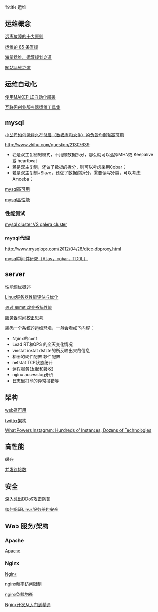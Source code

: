 %title 运维

== 运维概念 ==
[[http://www.woqutech.com/?p=714|远离故障的十大原则]]

[[http://www.oschina.net/translate/85-operational-rules|运维的 85 条军规]]

[[http://www.itkoala.com/|海量运维、运营规划之道]]

[[http://www.penglixun.com/tech/system/web_site_operation_and_maintenance.html|网站运维之道]]

== 运维自动化 ==
[[http://tchen.me/posts/2013-06-12-use-makefile-to-automate-deployment.html|使用MAKEFILE自动化部署]]

[[http://velocity.oreilly.com.cn/2011/ppts/velocityChina2011-ChenZhen.pdf|互联网创业服务器运维工具集]]

== mysql ==
[[http://segmentfault.com/q/1010000000119380|小公司如何做持久存储层（数据库和文件）的负载均衡和高可用]]

[[http://www.zhihu.com/question/21307639]]
* 若是双主复制的模式，不用做数据拆分，那么就可以选择MHA或 Keepalive 或 heartbeat
* 若是双主复制，还做了数据的拆分，则可以考虑采用Cobar；
* 若是双主复制+Slave，还做了数据的拆分，需要读写分类，可以考虑Amoeba；

[[mysqlha|mysql高可用]]

[[mysqlhq|mysql高性能]]

=== 性能测试 ===
[[http://www.codership.com/content/whats-difference-kenneth/|mysql cluster VS galera cluster]]

=== mysql代理 ===
[[http://www.mysqlops.com/2012/04/26/dtcc-dbproxy.html]]

[[http://www.guokr.com/blog/475765/|mysql中间件研究（Atlas，cobar，TDDL）]]

== server ==
[[http://www.blogjava.net/BlueDavy/archive/2008/06/29/211558.html|性能调优概述]]

[[http://www.gosoa.com.cn/linux%E6%9C%8D%E5%8A%A1%E5%99%A8%E6%80%A7%E8%83%BD%E8%AF%84%E4%BC%B0%E4%B8%8E%E4%BC%98%E5%8C%96|Linux服务器性能评估与优化]]

[[http://www.ibm.com/developerworks/cn/linux/l-cn-ulimit/|通过 ulimit 改善系统性能]]

[[http://blog.yufeng.info/archives/2861|服务器时间校正思考]]

熟悉一个系统的运维环境，一般会看如下内容：

* Nginx的conf
* Load RT和QPS 的全天变化情况
* vmstat iostat dstate的所反映出来的信息
* 机器的硬件配置 软件配置
* netstat TCP状态统计
* 远程服务(发起和接收)
* nginx accesslog分析
* 日志里打印的异常报错等

== 架构 ==
[[webha|web高可用]]

[[http://highscalability.com/blog/2013/7/8/the-architecture-twitter-uses-to-deal-with-150m-active-users.html|twitter架构]]

[[http://instagram-engineering.tumblr.com/post/13649370142/what-powers-instagram-hundreds-of-instances-dozens-of|What Powers Instagram: Hundreds of Instances, Dozens of Technologies]]

== 高性能 ==
[[cache/index|缓存]]

[[http://kkeys.me/post/56691325516|并发连接数]]

== 安全 ==
[[http://blog.jobbole.com/24698/|深入浅出DDoS攻击防御]]

[[http://blog.jobbole.com/48195/|如何保证Linux服务器的安全]]


==Web 服务/架构==

=== Apache ===
[[../backend/system/apache/index|Apache]]

=== Nginx ===
[[../backend/system/nginx/index|Nginx]]

[[http://wiki.nginx.org/HttpLimitReqModule|nginx频率访问限制]]

[[../backend/system/nginx/lb|nginx负载均衡]]

[[https://github.com/taobao/nginx-book|Nginx开发从入门到精通]]
